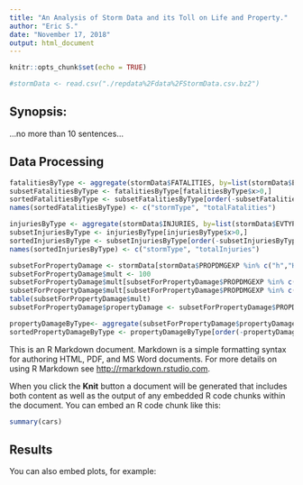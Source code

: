 ```yaml
---
title: "An Analysis of Storm Data and its Toll on Life and Property."
author: "Eric S."
date: "November 17, 2018"
output: html_document
---
```


```r
knitr::opts_chunk$set(echo = TRUE)
```

```r
#stormData <- read.csv("./repdata%2Fdata%2FStormData.csv.bz2")
```

## Synopsis:

...no more than 10 sentences...

## Data Processing

```r
fatalitiesByType <- aggregate(stormData$FATALITIES, by=list(stormData$EVTYPE), FUN=sum)
subsetFatalitiesByType <- fatalitiesByType[fatalitiesByType$x>0,]
sortedFatalitiesByType <- subsetFatalitiesByType[order(-subsetFatalitiesByType$x),]
names(sortedFatalitiesByType) <- c("stormType", "totalFatalities")

injuriesByType <- aggregate(stormData$INJURIES, by=list(stormData$EVTYPE), FUN=sum)
subsetInjuriesByType <- injuriesByType[injuriesByType$x>0,]
sortedInjuriesByType <- subsetInjuriesByType[order(-subsetInjuriesByType$x),]
names(sortedInjuriesByType) <- c("stormType", "totalInjuries")

subsetForPropertyDamage <- stormData[stormData$PROPDMGEXP %in% c("h","H","m","M","b","B"),]
subsetForPropertyDamage$mult <- 100
subsetForPropertyDamage$mult[subsetForPropertyDamage$PROPDMGEXP %in% c("m","M")] <- 1000000 
subsetForPropertyDamage$mult[subsetForPropertyDamage$PROPDMGEXP %in% c("b","B")] <- 1000000000 
table(subsetForPropertyDamage$mult)
subsetForPropertyDamage$propertyDamage <- subsetForPropertyDamage$PROPDMG * subsetForPropertyDamage$mult

propertyDamageByType<- aggregate(subsetForPropertyDamage$propertyDamage, by=list(subsetForPropertyDamage$EVTYPE), FUN=sum)
sortedPropertyDamageByType <- propertyDamageByType[order(-propertyDamageByType$x),]
```

This is an R Markdown document. Markdown is a simple formatting syntax for authoring HTML, PDF, and MS Word documents. For more details on using R Markdown see <http://rmarkdown.rstudio.com>.

When you click the **Knit** button a document will be generated that includes both content as well as the output of any embedded R code chunks within the document. You can embed an R code chunk like this:

```r
summary(cars)
```

## Results

You can also embed plots, for example:

